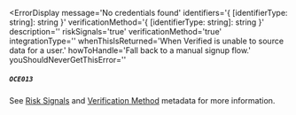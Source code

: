
<ErrorDisplay 
  message='No credentials found' 
  identifiers='{ [identifierType: string]: string }'
  verificationMethod='{ [identifierType: string]: string }'
  description=''
  riskSignals='true'
  verificationMethod='true'
  integrationType=''
  whenThisIsReturned='When Verified is unable to source data for a user.' 
  howToHandle='Fall back to a manual signup flow.'
  youShouldNeverGetThisError=''
>

##### `OCE013`

</ErrorDisplay>

See [Risk Signals](/reference/data/outputs#risk-signals) and [Verification Method](/reference/data/outputs#metadata) metadata for more information.
